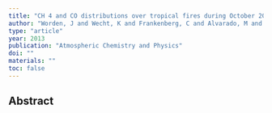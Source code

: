 ```yaml
---
title: "CH 4 and CO distributions over tropical fires during October 2006 as observed by the Aura TES satellite instrument and modeled by GEOS-Chem"
author: "Worden, J and Wecht, K and Frankenberg, C and Alvarado, M and Bowman, K and Kort, E and Kulawik, S and Lee, M and Payne, V and Worden, H"
type: "article"
year: 2013
publication: "Atmospheric Chemistry and Physics"
doi: ""
materials: ""
toc: false
---
```


## Abstract

